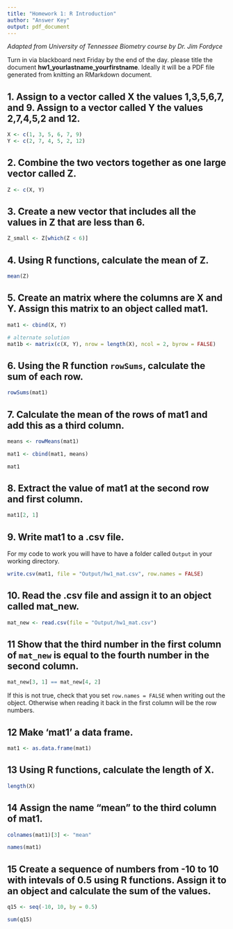 ```yaml
---
title: "Homework 1: R Introduction"
author: "Answer Key"
output: pdf_document
---
```


*Adapted from University of Tennessee Biometry course by Dr. Jim Fordyce*

Turn in via blackboard next Friday by the end of the day. please title the document **hw1_yourlastname_yourfirstname**. Ideally it will be a PDF file generated from knitting an RMarkdown document.


## 1. Assign to a vector called X the values 1,3,5,6,7, and 9. Assign to a vector called Y the values 2,7,4,5,2 and 12.

```r

X <- c(1, 3, 5, 6, 7, 9)
Y <- c(2, 7, 4, 5, 2, 12)

```

 
## 2. Combine the two vectors together as one large vector called Z.

```r

Z <- c(X, Y)

```


## 3. Create a new vector that includes all the values in Z that are less than 6.

```r

Z_small <- Z[which(Z < 6)]

```


## 4. Using R functions, calculate the mean of Z.

```r

mean(Z)

```


## 5. Create an matrix where the columns are X and Y. Assign this matrix to an object called mat1.

```r

mat1 <- cbind(X, Y)

# alternate solution
mat1b <- matrix(c(X, Y), nrow = length(X), ncol = 2, byrow = FALSE)

```

## 6. Using the R function `rowSums`, calculate the sum of each row.

```r

rowSums(mat1)

```


## 7. Calculate the mean of the rows of mat1 and add this as a third column.

```r

means <- rowMeans(mat1)

mat1 <- cbind(mat1, means)

mat1

```


## 8. Extract the value of mat1 at the second row and first column.

```r

mat1[2, 1]

```


## 9. Write mat1 to a .csv file.

For my code to work you will have to have a folder called `Output` in your working directory.

```r

write.csv(mat1, file = "Output/hw1_mat.csv", row.names = FALSE)

```


## 10. Read the .csv file and assign it to an object called mat_new.

```r

mat_new <- read.csv(file = "Output/hw1_mat.csv")

```


## 11 Show that the third number in the first column of `mat_new` is equal to the fourth number in the second column.

```r

mat_new[3, 1] == mat_new[4, 2]

```

If this is not true, check that you set `row.names = FALSE` when writing out the object. Otherwise when reading it back in the first column will be the row numbers.

## 12 Make 'mat1' a data frame.

```r

mat1 <- as.data.frame(mat1)

```


## 13 Using R functions, calculate the length of X.

```r

length(X)

```


## 14 Assign the name "mean" to the third column of mat1.

```r

colnames(mat1)[3] <- "mean"

names(mat1)

```


## 15 Create a sequence of numbers from -10 to 10 with intevals of 0.5 using R functions. Assign it to an object and calculate the sum of the values.

```r

q15 <- seq(-10, 10, by = 0.5)

sum(q15)

```




